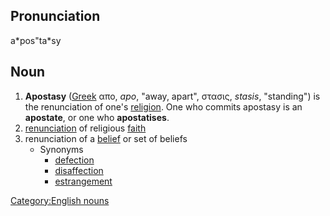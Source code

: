 ==Pronunciation==
a*pos"ta*sy

==Noun==
#'''Apostasy''' ([[Greek language|Greek]] &alpha;&pi;&omicron;, ''apo'', "away, apart", &sigma;&tau;&alpha;&sigma;&iota;&sigmaf;, ''stasis'', "standing") is the renunciation of one's [[religion]]. One who commits apostasy is an '''apostate''', or one who '''apostatises'''.  
# [[renunciation]] of religious [[faith]]
# renunciation of a [[belief]] or set of beliefs
#* Synonyms
#** [[defection]]
#** [[disaffection]]
#** [[estrangement]]

[[Category:English nouns]]